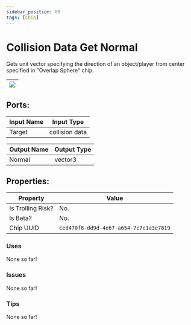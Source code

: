 ```yaml
---
sidebar_position: 80
tags: [Chip]
---
```


# Collision Data Get Normal


Gets unit vector specifying the direction of an object/player from center specified in "Overlap Sphere" chip.

| ![](https://images-ext-2.discordapp.net/external/MPmIaQzlEPmgGWlgi-WxBBXt0Bjv_zWPkg1y1f_sy3s/https/www.recroomcircuits.com/image/circuit/absolute-value?width=206&height=108) |
|-----|

## Ports:

| Input Name | Input Type |
|-----------|-----------|
| Target | collision data |

| Output Name | Output Type |
|-----------|-----------|
| Normal | vector3 |

## Properties:

| Property  | Value |
|-------------------|-----------|
| Is Trolling Risk? | No. |
| Is Beta? | No. |
| Chip UUID | `ced470f8-dd9d-4e67-a654-7c7e1a3e7819` |

### Uses
None so far!

### Issues
None so far!

### Tips
None so far!
